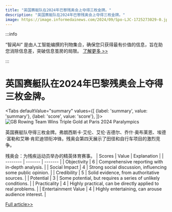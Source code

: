 ```yaml
---
title: "英国赛艇队在2024年巴黎残奥会上夺得三枚金牌。"
description: "英国赛艇队在2024年巴黎残奥会上夺得三枚金牌。"
image: https://image.informedainews.com/2024/09/Spo-LJC-1725273029-0.jpg
---
```



:::info

“智闻AI“ 是由人工智能编撰的刊物集合，确保您只获得最有价值的信息，旨在助您消除信息差，突破信息茧房的局限。  [了解更多 >>](/)

:::

# 英国赛艇队在2024年巴黎残奥会上夺得三枚金牌。


<Tabs
	defaultValue="summary"
	values={[
	{label: 'summary', value: 'summary'},
	{label: 'score', value: 'score'},
]}>
<TabItem value="summary">
<img
  src="https://image.informedainews.com/2024/09/Spo-LJC-1725273029-0.jpg"
  alt="GB Rowing Team Wins Triple Gold at Paris 2024 Paralympics"
/>



英国赛艇队夺得三枚金牌。弗朗西斯卡·艾伦、艾伦·吉德尔、乔什·奥布莱恩、埃德·富勒和艾琳·肯尼迪领衔冲锋。残奥会第四天展示了田径和自行车项目的激烈竞争。

残奥会：为残疾运动员举办的精英体育赛事。
</TabItem>
<TabItem value="score">
	| Scores     | Value   | Explanation |
	| -------- | ------- | ------- |
	| Objectivity  | 6    | Comprehensive reporting with in-depth analysis.    |
	| Social Impact | 4     | Strong social discussion, influencing some public opinion.    |
	| Credibility    | 5    | Solid evidence, from authoritative sources.    |
	| Potential    | 3    | Some potential, but requires a series of unlikely conditions.    |
	| Practicality    | 4    | Highly practical, can be directly applied to real problems.    |
	| Entertainment Value    | 4    | Highly entertaining, can arouse audience interest.    |
</TabItem>
</Tabs>

[Full article>>](https://www.theguardian.com/sport/live/2024/sep/01/paris-2024-paralympics-day-four-athletics-cycling-swimming-and-more-live)
